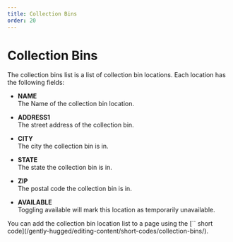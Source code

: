 ```yaml
---
title: Collection Bins
order: 20
---
```

# Collection Bins

The collection bins list is a list of collection bin locations. Each location has the following fields:

* **NAME**\
    The Name of the collection bin location.

* **ADDRESS1**\
    The street address of the collection bin.

* **CITY**\
    The city the collection bin is in.

* **STATE**\
    The state the collection bin is in.

* **ZIP**\
    The postal code the collection bin is in.

* **AVAILABLE**\
    Toggling available will mark this location as temporarily unavailable.

<Aside>
    You can add the collection bin location list to a page using the [`<CollectionBins />` short code](/gently-hugged/editing-content/short-codes/collection-bins/). 
</Aside>
